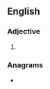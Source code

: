 ==English==

===Adjective===
{{head|en|adjective superlative form}}

# {{en-superlative of|randy}}

===Anagrams===
* {{anagrams|en|detrains|drainest|natrides|strained|trade-ins|trades in}}